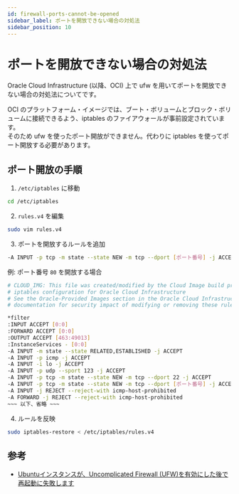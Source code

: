 ```yaml
---
id: firewall-ports-cannot-be-opened
sidebar_label: ポートを開放できない場合の対処法
sidebar_position: 10
---
```


# ポートを開放できない場合の対処法

Oracle Cloud Infrastructure (以降、OCI) 上で ufw を用いてポートを開放できない場合の対処法についてです。

OCI のプラットフォーム・イメージでは、ブート・ボリュームとブロック・ボリュームに接続できるよう、iptables のファイアウォールが事前設定されています。  
そのため ufw を使ったポート開放ができません。代わりに iptables を使ってポート開放する必要があります。

## ポート開放の手順

1. `/etc/iptables` に移動

  ```bash
  cd /etc/iptables
  ```

2. `rules.v4` を編集

  ```bash
  sudo vim rules.v4
  ```

3. ポートを開放するルールを追加

  ```bash
  -A INPUT -p tcp -m state --state NEW -m tcp --dport [ポート番号] -j ACCEPT
  ```

  例: ポート番号 `80` を開放する場合

  ```bash
  # CLOUD_IMG: This file was created/modified by the Cloud Image build process
  # iptables configuration for Oracle Cloud Infrastructure
  # See the Oracle-Provided Images section in the Oracle Cloud Infrastructure
  # documentation for security impact of modifying or removing these rule

  *filter
  :INPUT ACCEPT [0:0]
  :FORWARD ACCEPT [0:0]
  :OUTPUT ACCEPT [463:49013]
  :InstanceServices - [0:0]
  -A INPUT -m state --state RELATED,ESTABLISHED -j ACCEPT
  -A INPUT -p icmp -j ACCEPT
  -A INPUT -i lo -j ACCEPT
  -A INPUT -p udp --sport 123 -j ACCEPT
  -A INPUT -p tcp -m state --state NEW -m tcp --dport 22 -j ACCEPT
  -A INPUT -p tcp -m state --state NEW -m tcp --dport [ポート番号] -j ACCEPT
  -A INPUT -j REJECT --reject-with icmp-host-prohibited
  -A FORWARD -j REJECT --reject-with icmp-host-prohibited
  ~~~ 以下、省略 ~~~
  ```

4. ルールを反映

  ```bash
  sudo iptables-restore < /etc/iptables/rules.v4
  ```

## 参考

- [Ubuntuインスタンスが、Uncomplicated Firewall (UFW)を有効にした後で再起動に失敗します](https://docs.oracle.com/ja-jp/iaas/Content/Compute/known-issues.htm#ufw)